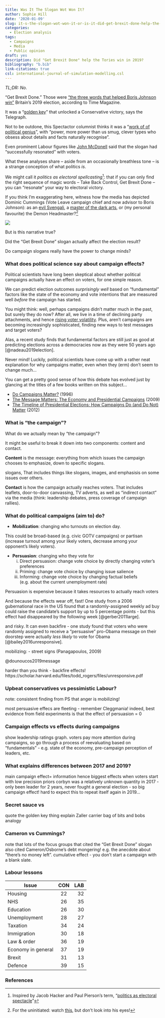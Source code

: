 ```yaml
---
title: Was It The Slogan Wot Won It?
author: Sophie Hill
date: '2020-01-09'
slug: it-s-the-slogan-wot-won-it-or-is-it-did-get-brexit-done-help-the-tories-win-in-2019
categories:
  - Election analysis
tags:
  - Campaigns
  - Media
  - Public opinion
draft: yes
description: Did "Get Brexit Done" help the Tories win in 2019?
bibliography: "b.bib"
link-citations: true
csl: international-journal-of-simulation-modelling.csl
---
```


*TL;DR: No.*

"Get Brexit Done." Those were ["the three words that helped Boris Johnson win"](https://time.com/5749478/get-brexit-done-slogan-uk-election/) Britain's 2019 election, according to Time Magazine.

It was a "[golden key](https://www.telegraph.co.uk/politics/2019/12/14/get-brexit-done-perhaps-greatest-example-golden-slogan-lifetime/)" that unlocked a Conservative victory, says the Telegraph.


Not to be outdone, this Spectactor columnist thinks it was a "[work of of political genius](https://blogs.spectator.co.uk/2019/09/the-genius-of-boriss-brexit-slogan/)", with "power, more power than us smug, clever types who obsess about details and facts naturally recognise".

Even prominent Labour figures like [John McDonell](https://labourlist.org/2019/12/i-dont-think-our-narrative-was-good-enough-says-mcdonnell/) said that the slogan had "successfully resonated" with voters.

What these analyses share -- aside from an occasionally breathless tone -- is a strange conception of what politics *is*. 

We might call it *politics as electoral spellcasting*^[Inspired by Jacob Hacker and Paul Pierson's term, "[politics as electoral spectacle](https://books.google.co.uk/books?id=oQ8mv52KmBIC&pg=PA101&dq=%22politics+as+electoral+spectacle%22+pierson&hl=en&sa=X&ved=0ahUKEwiI7eCNy_zmAhVRuXEKHdr-BagQ6AEIKDAA#v=onepage&q=%22politics%20as%20electoral%20spectacle%22%20pierson&f=false)"]: that if you can only find the right sequence of magic words -- Take Back Control, Get Brexit Done -- you can "resonate" your way to electoral victory.

If you think I'm exaggerating here, witness how the media has depicted Dominic Cummings (Vote Leave campaign chief and now advisor to Boris Johnson): as an [evil Svengali](https://www.mirror.co.uk/news/politics/dominic-cummings-evil-svengali-behind-19522317), a [master of the dark arts](https://www.theguardian.com/politics/2019/jul/26/dominic-cummings-a-career-psychopath-in-downing-street), or (my personal favourite) the Demon Headmaster?^[For the uninitiated: watch [this](https://www.youtube.com/watch?v=4dQyPSJYZxk), but don't look into his eyes!]


![](/post/2020-01-09-it-s-the-slogan-wot-won-it-or-is-it-did-get-brexit-done-help-the-tories-win-in-2019_files/cummings1.jpeg)

But is this narrative true? 

Did the "Get Brexit Done" slogan actually affect the election result?

Do campaign slogans really have the power to change minds?


### What does political science say about campaign effects?

Political scientists have long been skeptical about whether political campaigns actually have an effect on voters, for one simple reason.

We can predict election outcomes *surprisingly well* based on "fundamental" factors like the state of the economy and vote intentions that are measured well *before* the campaign has started. 


You might think: well, perhaps campaigns didn't matter much in the past, but surely they do now? After all, we live in a time of declining party attachments, and hence [rising voter volatility](https://www.britishelectionstudy.com/bes-resources/press-release-most-volatile-british-electorate-in-modern-times/#.XZxwbUZKiUk). Plus, aren't campaigns are becoming increasingly sophisticated, finding new ways to test messages and target voters? 

Alas, a recent study finds that fundamental factors are still just as good at predicting elections across a democracies now as they were 50 years ago [@nadeau2019election]. 

Never mind! Luckily, political scientists have come up with a rather neat explanation for why campaigns matter, even when they (erm) don't seem to change much...


You can get a pretty good sense of how this debate has evolved just by glancing at the titles of a few books written on this subject... 

- [Do Campaigns Matter?](https://books.google.co.uk/books?id=P003qK5Cb8wC&printsec=frontcover&dq=Do+Campaigns+Matter&hl=en&sa=X&ved=0ahUKEwj4n-nX6PzmAhUjolwKHXlwCXMQ6AEIMDAB#v=onepage&q&f=false) (1996)
- [The Message Matters: The Economy and Presidential Campaigns](https://books.google.co.uk/books?id=NkDRr9Jp2EAC&printsec=frontcover&dq=The+Message+Matters&hl=en&sa=X&ved=0ahUKEwiawPz16PzmAhVzlFwKHR4VDqoQ6AEIKTAA#v=onepage&q=The%20Message%20Matters&f=false) (2009)
- [The Timeline of Presidential Elections: How Campaigns Do (and Do Not) Matter](https://books.google.co.uk/books?id=0w7GLv-bP3EC&printsec=frontcover&dq=The+Timeline+of+Presidential+Elections&hl=en&sa=X&ved=0ahUKEwjR_8iJ6fzmAhXXEcAKHTClC5MQ6AEIKTAA#v=onepage&q=The%20Timeline%20of%20Presidential%20Elections&f=false) (2012)






### What is "the campaign"?

What do we actually mean by "the campaign"? 

It might be useful to break it down into two components: content and contact.

**Content** is the message: everything from which issues the campaign chooses to emphasize, down to specific slogans.

slogans, That includes things like slogans, images, and emphasisis on some issues over others. 

**Contact** is how the campaign actually reaches voters. That includes leaflets, door-to-door canvassing, TV adverts, as well as "indirect contact" via the media (think: leadership debates, press coverage of campaign rallies).

### What do political campaigns (aim to) do?

- **Mobilization**: changing who turnouts on election day.


This could be broad-based (e.g. civic GOTV campaigns) or partisan (increase turnout among your likely voters, decrease among your opponent's likely voters).


- **Persuasion**: changing who they vote for
  (i) Direct persuasion: change vote choice by directly changing voter's preferences
  (ii) Priming: change vote choice by changing issue salience
  (iii) Informing: change vote choice by changing factual beliefs (e.g. about the current unemployment rate)


Persuasion is expensive because it takes resources to actually reach voters

And because the effects wear off, fast! One study from a 2006 gubernational race in the US found that a randomly-assigned weekly ad buy could raise the candidate's support by up to 5 percentage points - but this effect had disappeared by the following week [@gerber2011large].


and risky. It can even backfire - one study found that voters who were randomly assigned to receive a "persuasive" pro-Obama message on their doorstep were actually *less likely* to vote for Obama [@bailey2016unresponsive].



mobilizing:
- street signs (Panagapoulos, 2009)

@dounoucos2019message 


harder than you think - backfire effects!
https://scholar.harvard.edu/files/todd_rogers/files/unresponsive.pdf

### Upbeat conservatives vs pessimistic Labour?

note: consistent finding from PS that anger is mobilizing! 

most persuasive effecs are fleeting - remember Cleggmania!
indeed, best evidence from field experiments is that the effect of persuasion = 0


### Campaign effects vs effects during campaigns

show leadership ratings graph. voters pay more attention during campaigns, so go through a process of reevaluating based on "fundamentals" - e.g. state of the economy, pre-campaign perception of leaders, etc. 



### What explains differences between 2017 and 2019?

main campaign effect= information
hence biggest effects when voters start with low precision priors
corbyn was a relatively unknown quantity in 2017 - only been leader for 2 years, never fought a general election - so big campaign effect!
hard to expect this to repeat itself again in 2019... 


### Secret sauce vs 

quote the golden key thing
explain Zaller
carrier bag of bits and bobs analogy

### Cameron vs Cummings?

note that lots of the focus groups that cited the "Get Brexit Done" slogan also cited Cameron/Osborne's debt mongering! e.g. the anecdote about "there's no money left". cumulative effect - you don't start a campaign with a blank slate.

### Labour lessons

| Issue        | CON           | LAB  |
|---------------|:-------------:|------:|
| Housing | 22     |   32 |
| NHS     | 26 | 35 |
| Education | 26      |   30 |
| Unemployment | 28     |   27 |
| Taxation | 34      |   24 |
| Immigration      | 30      |   18 |
| Law & order | 36      |   19 |
| Economy in general | 37     |   19 |
| Brexit | 31     |   13 |
| Defence | 39     |   15  |








### References

